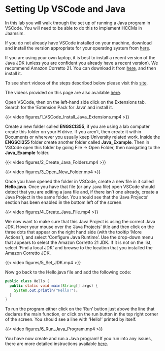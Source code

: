 # Setting Up VSCode and Java

In this lab you will walk through the set up of running a Java program in VSCode.
You will need to be able to do this to implement HCCMs in Jaamsim.

If you do not already have VSCode installed on your machine, download and install the version appropriate for your operating system from [here](https://code.visualstudio.com/Download).

<!-- XXX Check lab computer java installations XXX -->

If you are using your own laptop, it is best to install a recent version of the Java JDK (unless you are confident you already have a recent version).
We recommend Amazon Corretto 21.
You can download it from [here](https://docs.aws.amazon.com/corretto/latest/corretto-21-ug/downloads-list.html), and then install it.

::: {.content-visible when-format="pdf"}

To see short videos of the steps described below please visit this [site](https://auckland.au.panopto.com/Panopto/Pages/Sessions/List.aspx?folderID=e07b3856-7cf5-4024-8c93-b21f016633ea).

:::

::: {.content-visible when-format="html"}

The videos provided on this page are also available [here](https://auckland.au.panopto.com/Panopto/Pages/Sessions/List.aspx?folderID=e07b3856-7cf5-4024-8c93-b21f016633ea).

:::

Open VSCode, then on the left-hand side click on the Extensions tab.
Search for the 'Extension Pack for Java' and install it.

::: {.content-visible when-format="html"}
{{< video figures/1_VSCode_Install_Java_Extensions.mp4 >}}
:::

Create a new folder called **ENGSCI355**, if you are using a lab computer create this folder on your H drive.
If you aren't, then create it within Documents or wherever you usually keep University related work.
Inside the **ENGSCI355** folder create another folder called **Java\_Example**.
Then in VSCode open this folder by going File -> Open Folder, then navigating to the **Java\_Example** folder.

::: {.content-visible when-format="html"}
{{< video figures/2_Create_Java_Folders.mp4 >}}
:::

::: {.content-visible when-format="html" .column-page-right}
{{< video figures/3_Open_New_Folder.mp4 >}}
:::


Once you have opened the folder in VSCode, create a new file in it called **Hello.java**.
Once you have that file (or any .java file) open VSCode should detect that you are editing a java file and, if there isn't one already, create a Java Project in the same folder.
You should see that the 'Java Projects' section has been enabled in the bottom left of the screen.

::: {.content-visible when-format="html" .column-page-right}
{{< video figures/4_Create_Java_File.mp4 >}}
:::

We now want to make sure that this Java Project is using the correct Java JDK.
Hover your mouse over the 'Java Projects' title and then click on the three dots that appear on the right hand side (with the tooltip 'More Actions'), and select 'Configure Java Runtime'.
Use the drop-down menu that appears to select the Amazon Corretto 21 JDK.
If it is not on the list, select 'Find a local JDK' and browse to the location that you installed the Amazon Corretto JDK.

::: {.content-visible when-format="html" .column-page-right}
{{< video figures/5_Set_JDK.mp4 >}}
:::

Now go back to the Hello.java file and add the following code:

```java
public class Hello {
  public static void main(String[] args) {
    System.out.println("Hello!");
  }
}
```

To run the program either click on the 'Run' button just above the line that declares the main function, or click on the run button in the top right corner of the screen.
You should see a line with 'Hello!' printed by itself.

::: {.content-visible when-format="html" .column-page-right}
{{< video figures/6_Run_Java_Program.mp4 >}}
:::

You have now create and run a Java program!
If you run into any issues, there are more detailed instructions available [here](https://code.visualstudio.com/docs/java/java-tutorial).
